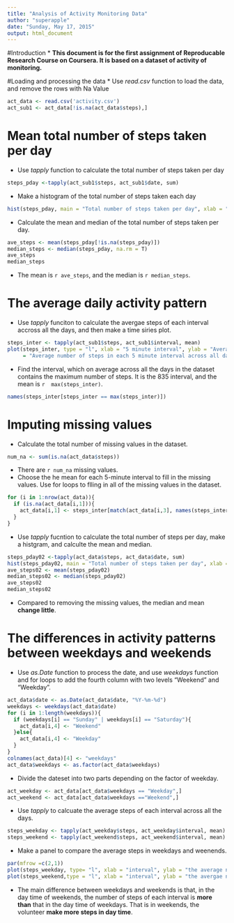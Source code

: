 ```yaml
---
title: "Analysis of Activity Monitoring Data"
author: "superapple"
date: "Sunday, May 17, 2015"
output: html_document
---
```

#Introduction
* **This document is for the first assignment of Reproducable Research Course on Coursera. It is based on a dataset of activity of monitoring.**

#Loading and processing the data
* Use *read.csv* function to load the data, and remove the rows with Na Value
```r
act_data <- read.csv('activity.csv')
act_sub1 <- act_data[!is.na(act_data$steps),]
```
# Mean total number of steps taken per day
* Use *tapply* function to calculate the total number of steps taken per day
```r
steps_pday <-tapply(act_sub1$steps, act_sub1$date, sum)
```
* Make a histogram of the total number of steps taken each day
```r
hist(steps_pday, main = "Total number of steps taken per day", xlab = "Total steps")
```

* Calculate the mean and median of the total number of steps taken per day.
```r
ave_steps <- mean(steps_pday[!is.na(steps_pday)])
median_steps <- median(steps_pday, na.rm = T)
ave_steps
median_steps
```
* The mean is `r ave_steps`, and the median is `r median_steps`.

# The average daily activity pattern
* Use *tapply* funciton to calculate the avergae steps of each interval accross all the days, and then make a time siries plot.
```r
steps_inter <- tapply(act_sub1$steps, act_sub1$interval, mean)
plot(steps_inter, type = "l", xlab = "5 minute interval", ylab = "Average number of steps", main
     = "Average number of steps in each 5 minute interval across all days")
```

* Find the interval, which on average across all the days in the dataset contains the maximum number of steps. It is the 835 interval, and the mean is `r  max(steps_inter)`.
```r
names(steps_inter[steps_inter == max(steps_inter)])
```

# Imputing missing values

* Calculate the total number of missing values in the dataset.
```r
num_na <- sum(is.na(act_data$steps))
```
* There are `r num_na` missing values.
* Choose the he mean for each 5-minute interval to fill in the missing values. Use 
for loops to flling in all of the missing values in the dataset. 
```r
for (i in 1:nrow(act_data)){
  if (is.na(act_data[i,1])){
    act_data[i,1] <- steps_inter[match(act_data[i,3], names(steps_inter))]
  }
}
```
* Use *tapply* fucntion to calculate the total number of steps per day, make a histgram, and calculte the mean and median.
```r
steps_pday02 <-tapply(act_data$steps, act_data$date, sum)
hist(steps_pday02, main = "Total number of steps taken per day", xlab = "Total steps")
ave_steps02 <- mean(steps_pday02)
median_steps02 <- median(steps_pday02)
ave_steps02
median_steps02
```
* Compared to removing the missing values, the median and mean **change little**.

#  The differences in activity patterns between weekdays and weekends
* Use *as.Date* function to process the date, and use *weekdays* function and for loops to add the fourth column with two levels "Weekend" and "Weekday".
```r
act_data$date <- as.Date(act_data$date, "%Y-%m-%d")
weekdays <- weekdays(act_data$date)
for (i in 1:length(weekdays)){
  if (weekdays[i] == "Sunday" | weekdays[i] == "Saturday"){
    act_data[i,4] <- "Weekend"
  }else{
    act_data[i,4] <- "Weekday"
  }
}
colnames(act_data)[4] <- "weekdays"
act_data$weekdays <- as.factor(act_data$weekdays)
```

* Divide the dateset into two parts depending on the factor of weekday.
```r
act_weekday <- act_data[act_data$weekdays == "Weekday",]
act_weekend <- act_data[act_data$weekdays =="Weekend",]
```
* Use *tapply* to calcuate the average steps of each interval across all the days.
```r
steps_weekday <- tapply(act_weekday$steps, act_weekday$interval, mean)
steps_weekend <- tapply(act_weekend$steps, act_weekend$interval, mean)
```
* Make a panel to compare the average steps in weekdays and weenends.
```r
par(mfrow =c(2,1))
plot(steps_weekday, type= "l", xlab = "interval", ylab = "the average number of steps", main = "The average number of steps of each interval in weekdays")
plot(steps_weekend,type = "l", xlab = "interval", ylab = "the avergae number of steps", main = "The average number of steps of each interval in weekends")
```

* The main difference between weekdays and weekends is that, in the day time of weekends, the number of steps of each interval is **more than** that in the day time of weekdays. That is in weekends, the volunteer **make more steps in day time**.